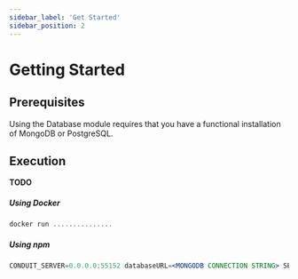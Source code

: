 ```yaml
---
sidebar_label: 'Get Started'
sidebar_position: 2
---
```


# Getting Started

## Prerequisites

Using the Database module requires that you have a functional installation of MongoDB or PostgreSQL.


## Execution

**TODO**

##### Using Docker

```jsx
docker run ...............
```

##### Using npm

```jsx
CONDUIT_SERVER=0.0.0.0:55152 databaseURL=<MONGODB CONNECTION STRING> SERVICE_IP=0.0.0.0:56159 npx @conduit/database start
```
